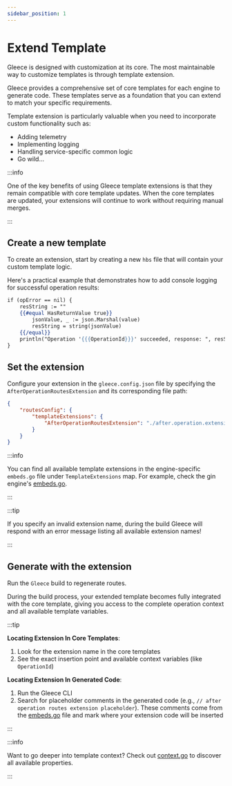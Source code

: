 ```yaml
---
sidebar_position: 1
---
```


# Extend Template

Gleece is designed with customization at its core. The most maintainable way to customize templates is through template extension.

Gleece provides a comprehensive set of core templates for each engine to generate code. These templates serve as a foundation that you can extend to match your specific requirements.

Template extension is particularly valuable when you need to incorporate custom functionality such as:
- Adding telemetry
- Implementing logging
- Handling service-specific common logic
- Go wild...

:::info

One of the key benefits of using Gleece template extensions is that they remain compatible with core template updates. When the core templates are updated, your extensions will continue to work without requiring manual merges.

:::


## Create a new template

To create an extension, start by creating a new `hbs` file that will contain your custom template logic.

Here's a practical example that demonstrates how to add console logging for successful operation results:

```handlebars title="after.operation.extension.hbs"
if (opError == nil) {
    resString := ""
    {{#equal HasReturnValue true}}
        jsonValue, _ := json.Marshal(value)
        resString = string(jsonValue)
    {{/equal}}
    println("Operation '{{{OperationId}}}' succeeded, response: ", resString)
}
```

## Set the extension

Configure your extension in the `gleece.config.json` file by specifying the `AfterOperationRoutesExtension` and its corresponding file path:

```json title="gleece.config.json"
{
    "routesConfig": {
        "templateExtensions": {
            "AfterOperationRoutesExtension": "./after.operation.extension.hbs"
        }
    }
}
```

:::info

You can find all available template extensions in the engine-specific `embeds.go` file under `TemplateExtensions` map. For example, check the gin engine's [embeds.go](https://github.com/gopher-fleece/gleece/blob/main/generator/templates/gin/embeds.go).

:::

:::tip

If you specify an invalid extension name, during the build Gleece will respond with an error message listing all available extension names!

:::

## Generate with the extension

Run the `Gleece` build to regenerate routes.

During the build process, your extended template becomes fully integrated with the core template, giving you access to the complete operation context and all available template variables.

:::tip

**Locating Extension In Core Templates**: 
   1. Look for the extension name in the core templates
   2. See the exact insertion point and available context variables (like `OperationId`)

**Locating Extension In Generated Code**: 
   1. Run the Gleece CLI
   2. Search for placeholder comments in the generated code (e.g., `// after operation routes extension placeholder`). These comments come from the [embeds.go](https://github.com/gopher-fleece/gleece/blob/main/generator/templates/gin/embeds.go) file and mark where your extension code will be inserted

:::


:::info

Want to go deeper into template context? Check out [context.go](https://github.com/gopher-fleece/gleece/blob/main/generator/routes/context.go) to discover all available properties.

:::